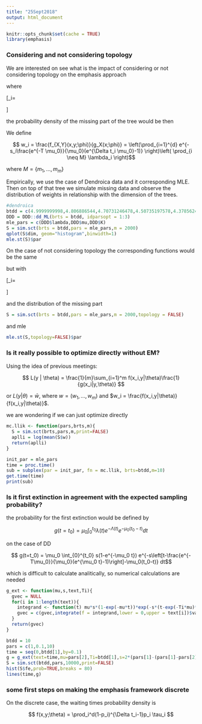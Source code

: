 ```yaml
---
title: "25Sept2018"
output: html_document
---
```


```r
knitr::opts_chunk$set(cache = TRUE)
library(emphasis)
```

### Considering and not considering topology 

We are interested on see what is the impact of considering or not considering topology on the emphasis approach 


 \begin{equation} \label{lik2} f_X(x,y;\phi) = \underbrace{\left(\prod_{i=1}^{d} e^{-s_i\left[\Delta t_i-\frac{e^{-T\mu_0}}{\mu_0} (e^{\Delta t_i \mu_0}-1)\right]}\right)}_\text{missing speciations}\underbrace{\left(\prod_{i=1}^{d} e^{-s_i\frac{e^{-T \mu_0}}{\mu_0}(e^{\Delta t_i \mu_0}-1)} \right)}_\text{extant speciations}\underbrace{\left(\prod_{i=1}^{m} e^{-\mu_0 t_{i}^{(ext)}}\right)}_\text{extinctions}\underbrace{\left( \prod_{i=1}^{d-1} \rho_i \right)}_\text{topology} \end{equation}
 
 where 
 
  \[\rho_i= \begin{cases} 
       \lambda_{j} & \text{if speciation of species j takes place at time } t_i \\
      \mu_{0} & \text{if extinction of species j takes place at time } t_i
   \end{cases}
\]
 
 the probability density of the missing part of the tree would be then  
 
 
 \begin{equation} \label{sak2} g_X(x;\phi) = \underbrace{\left(\prod_{i=1}^{d} e^{-s_i\left[\Delta t_i-\frac{e^{-T\mu_0}}{\mu_0} ( e^{\Delta t_i \mu_0}-1)\right]}\right)}_\text{missing speciations}\underbrace{\left(\prod_{i=1}^{m} e^{-\mu_0 t_{i}^{(ext)} }\right)}_\text{extinctions}\underbrace{\left( \prod_{i=1}^{2m} \rho_{(m_i)} \right)}_\text{missing topology} \end{equation}
 
 We define 
 
 $$ w_i = \frac{f_{X,Y}(x,y;\phi)}{g_X(x;\phi)} =  \left(\prod_{i=1}^{d} e^{-s_i\frac{e^{-T \mu_0}}{\mu_0}(e^{\Delta t_i \mu_0}-1)} \right)\left( \prod_{i \neq M} \lambda_i \right)$$
 
 where $M = \{m_1, ... , m_m\}$
 
 Empirically, we use the case of Dendroica data and it corresponding MLE. Then on top of that tree we simulate missing data and observe the distribution of weights in relationship with the dimension of the trees. 
 
 
```r
#dendroica
btdd = c(4.9999999998,4.806886544,4.70731246478,4.50735197578,4.37856240588,4.29594855558,4.19207515688,4.18261061218,4.11238451758,4.09640902445,3.81723693538,3.71143733895,3.48845298905,3.25729503338,3.11613886835,2.64829864145,2.63531839038,2.37990087748,1.82721570435,0.83704715535,0.64242044758,0.56121103655,0.356333544350001,0.346462849050001)
DDD = DDD::dd_ML(brts = btdd, idparsopt = 1:3)
mle_pars = c(DDD$lambda,DDD$mu,DDD$K)
S = sim.sct(brts = btdd,pars = mle_pars,m = 2000)
qplot(S$dim, geom="histogram",binwidth=1)
mle.st(S)$par
```


On the case of not considering topology the corresponding functions would be the same 

 \begin{equation} \label{lik52} f_X(x,y;\phi) = \underbrace{\left(\prod_{i=1}^{d} e^{-s_i\left[\Delta t_i-\frac{e^{-T\mu_0}}{\mu_0} (e^{\Delta t_i \mu_0}-1)\right]}\right)}_\text{missing speciations}\underbrace{\left(\prod_{i=1}^{d} e^{-s_i\frac{e^{-T \mu_0}}{\mu_0}(e^{\Delta t_i \mu_0}-1)} \right)}_\text{extant speciations}\underbrace{\left(\prod_{i=1}^{m} e^{-\mu_0 t_{i}^{(ext)}}\right)}_\text{extinctions}\underbrace{\left( \prod_{i=1}^{d-1} \rho_i \right)}_\text{topology} \end{equation}
 
but with 
 
  \[\rho_i= \begin{cases} 
      s_i & \text{if speciation at time } t_i \\
      \mu_0 & \text{if extinction at time } t_i
   \end{cases}
\]
 
 and the distribution of the missing part 
 
 
 \begin{equation} \label{sak24} g_X(x;\phi) = \underbrace{\left(\prod_{i=1}^{d} e^{-s_i\left[\Delta t_i-\frac{e^{-T\mu_0}}{\mu_0} ( e^{\Delta t_i \mu_0}-1)\right]}\right)}_\text{missing speciations}\underbrace{\left(\prod_{i=1}^{m}\mu_0 e^{-\mu_0\Delta t_i}\right)}_\text{extinctions}\underbrace{\left( \prod_{i=1}^{m} s_{(m_i)} \right)}_\text{topology} \end{equation}

```r
S = sim.sct(brts = btdd,pars = mle_pars,m = 2000,topology = FALSE)
```

and mle

```r
mle.st(S,topology=FALSE)$par
```

### Is it really possible to optimize directly without EM?

Using the idea of previous meetings: 

$$ L(y | \theta) = \frac{1}{m}\sum_{i=1}^m f(x_i,y|\theta)\frac{1}{g(x_i|y,\theta)} $$

or $L(y|\theta)=\bar{w}$, where $w = (w_1,...,w_m)$ and $w_i = \frac{f(x_i,y|\theta)}{f(x_i,y|\theta)}$. 

we are wondering if we can just optimize directly 

```r
mc.llik <- function(pars,brts,m){
  S = sim.sct(brts,pars,m,print=FALSE)
  aplli = log(mean(S$w))
  return(aplli)
}

init_par = mle_pars
time = proc.time()
sub = subplex(par = init_par, fn = mc.llik, brts=btdd,m=10)
get.time(time)
print(sub)
```


### Is it first extinction in agreement with the expected sampling probability?

the probability for the first extinction would be defined by 

$$ g(t=t_0) = \mu_0 \int_{0}^{t_0}  \lambda(t) e^{-\Lambda(t)} e^{-\mu_0 (t_0-t)} dt $$

on the case of DD

$$ g(t=t_0) = \mu_0  \int_{0}^{t_0} s(1-e^{-\mu_0 t}) e^{-s\left[t-\frac{e^{-T\mu_0}}{\mu_0}(e^{\mu_0 t}-1)\right]-\mu_0(t_0-t)} dt$$ 

which is difficult to calculate analitically, so numerical calculations are needed 


```r
g_ext <- function(mu,s,text,Ti){
  gvec = NULL
  for(i in 1:length(text)){
    integrand <- function(t) mu*s*(1-exp(-mu*t))*exp(-s*(t-exp(-Ti*mu)*(exp(mu*t)-1)/mu)-mu*(text[i]-t))
    gvec = c(gvec,integrate(f = integrand,lower = 0,upper = text[i])$value)
  }
  return(gvec)
}

btdd = 10
pars = c(1,0.1,10)
time = seq(0,btdd[1],by=0.1)
g = g_ext(text=time,mu=pars[2],Ti=btdd[1],s=2*(pars[1]-(pars[1]-pars[2])*2/pars[3]))#/(1-prob)
S = sim.sct(btdd,pars,10000,print=FALSE)
hist(S$fe,prob=TRUE,breaks = 80)
lines(time,g)
```


### some first steps on making the emphasis framework discrete 


On the discrete case, the waiting times probability density is 

$$ f(x,y;\theta)  = \prod_i^d(1-p_i)^{\Delta t_i-1}p_i \tau_i  $$

